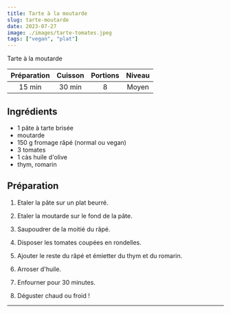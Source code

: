 ```yaml
---
title: Tarte à la moutarde
slug: tarte-moutarde
date: 2023-07-27
image: ./images/tarte-tomates.jpeg
tags: ["vegan", "plat"]
---
```


<StyledParagraph>Tarte à la moutarde</StyledParagraph>

| Préparation | Cuisson | Portions | Niveau |
| :-: | :-: | :-: | :-: |
| 15 min | 30 min | 8 | Moyen |

## Ingrédients
- <ListItem>1 pâte à tarte brisée</ListItem>
- <ListItem>moutarde</ListItem>
- <ListItem>150 g fromage râpé (normal ou vegan)</ListItem>
- <ListItem>3 tomates</ListItem>
- <ListItem>1 càs huile d'olive</ListItem>
- <ListItem>thym, romarin</ListItem>


## Préparation

1. Etaler la pâte sur un plat beurré.

2. Etaler la moutarde sur le fond de la pâte.

3. Saupoudrer de la moitié du râpé.

4. Disposer les tomates coupées en rondelles.

5. Ajouter le reste du râpé et émietter du thym et du romarin.

6. Arroser d'huile.

7. Enfourner pour 30 minutes.

8. Déguster chaud ou froid !

---
